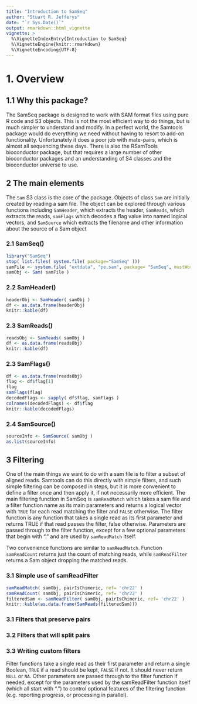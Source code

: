```yaml
---
title: "Introduction to SamSeq"
author: "Stuart R. Jefferys"
date: "`r Sys.Date()`"
output: rmarkdown::html_vignette
vignette: >
  %\VignetteIndexEntry{Introduction to SamSeq}
  %\VignetteEngine{knitr::rmarkdown}
  %\VignetteEncoding{UTF-8}
---
```


# 1. Overview

## 1.1 Why this package?

The SamSeq package is designed to work with SAM format files using pure R code and S3 objects. This is not the most efficient way to do things, but is much simpler to understand and modify. In a perfect world, the Samtools package would do everything we need without having to resort to add-on functionality. Unfortunately it does a poor job with mate-pairs, which is almost all sequencing these days. There is also the RSamTools bioconductor package, but that requires a large number of other bioconductor packages and an understanding of S4 classes and the bioconductor universe to use.

## 2 The main elements

The `Sam` S3 class is the core of the package. Objects of class `Sam` are initially created by reading a sam file. The object can be explored through various functions including `SamHeader`, which extracts the header, `SamReads`, which extracts the reads, `samFlags` which decodes a flag value into named logical vectors, and `SamSource` which extracts the filename and other information about the source of a Sam object

### 2.1 SamSeq()

```r
library("SamSeq")
stop( list.files( system.file( package="SamSeq" )))
samFile <- system.file( "extdata", "pe.sam", package= "SamSeq", mustWork= TRUE )
samObj <- Sam( samFile )
```

### 2.2 SamHeader()

```r
headerObj <- SamHeader( samObj )
df <- as.data.frame(headerObj)
knitr::kable(df)
```

### 2.3 SamReads()

```r
readsObj <- SamReads( samObj )
df <- as.data.frame(readsObj)
knitr::kable(df)
```

### 2.3 SamFlags()

```r
df <- as.data.frame(readsObj)
flag <- df$flag[1]
flag
samFlags(flag)
decodedFlags <- sapply( df$flag, samFlags )
colnames(decodedFlags) <- df$flag
knitr::kable(decodedFlags)
```

### 2.4 SamSource()

```r
sourceInfo <- SamSource( samObj )
as.list(sourceInfo)
```

## 3 Filtering

One of the main things we want to do with a sam file is to filter a subset of aligned reads. Samtools can do this directly with simple filters, and such simple filtering can be composed in steps, but it is more convenient to define a filter once and then apply it, if not necessarily more efficient. The main filtering function in SamSeq is `samReadMatch` which takes a sam file and a filter function name as its main parameters and returns a logical vector with `TRUE` for each read matching the filter and `FALSE` otherwise. The filter function is any function that takes a single read as its first parameter and returns TRUE if that read passes the filter, false otherwise. Parameters are passed through to the filter function, except for a few optional parameters that begin with "." and are used by `samReadMatch` itself.

Two convenience functions are similar to `samReadMatch`. Function `samReadCount` returns just the count of matching reads, while `samReadFilter` returns a Sam object dropping the matched reads.

### 3.1 Simple use of samReadFilter

```r
samReadMatch( samObj, pairIsChimeric, ref= 'chr22' )
samReadCount( samObj, pairIsChimeric, ref= 'chr22' )
filteredSam <- samReadFilter( samObj, pairIsChimeric, ref= 'chr22' )
knitr::kable(as.data.frame(SamReads(filteredSam)))
```

### 3.1 Filters that preserve pairs

### 3.2 Filters that will split pairs

### 3.3 Writing custom filters

Filter functions take a single read as their first parameter and return a single Boolean, `TRUE` if a read should be kept, `FALSE` if not. It should never return `NULL` or `NA`. Other parameters are passed through to the filter function if needed, except for the parameters used by the samReadFilter function itself (which all start with ".") to control optional features of the filtering function (e.g. reporting progress, or processing in parallel).
